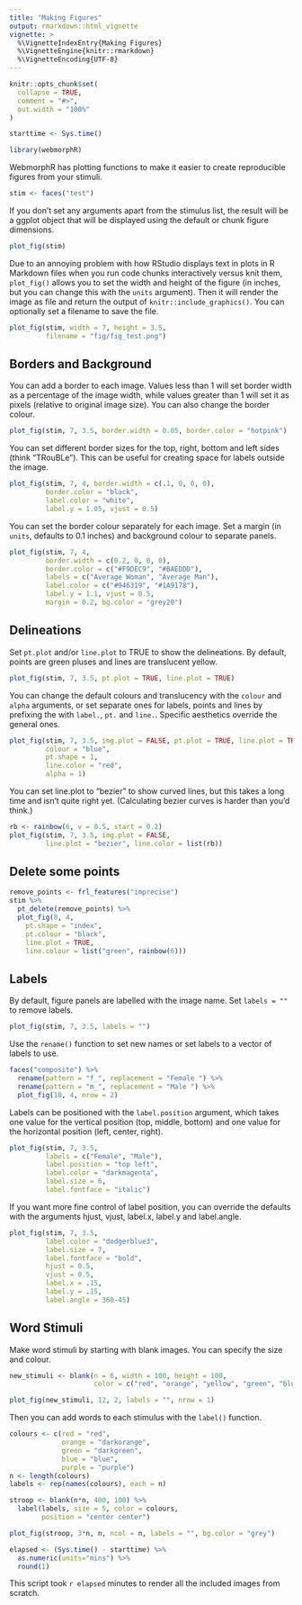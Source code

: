 ```yaml
---
title: "Making Figures"
output: rmarkdown::html_vignette
vignette: >
  %\VignetteIndexEntry{Making Figures}
  %\VignetteEngine{knitr::rmarkdown}
  %\VignetteEncoding{UTF-8}
---
```


```r
knitr::opts_chunk$set(
  collapse = TRUE,
  comment = "#>",
  out.width = "100%"
)

starttime <- Sys.time()
```

```r
library(webmorphR)
```

WebmorphR has plotting functions to make it easier to create reproducible figures from your stimuli. 

```r
stim <- faces("test")
```

If you don't set any arguments apart from the stimulus list, the result will be a ggplot object that will be displayed using the default or chunk figure dimensions.

```r
plot_fig(stim)
```

Due to an annoying problem with how RStudio displays text in plots in R Markdown files when you run code chunks interactively versus knit them, `plot_fig()` allows you to set the width and height of the figure (in inches, but you can change this with the `units` argument). Then it will render the image as file and return the output of `knitr::include_graphics()`. You can optionally set a filename to save the file.

```r
plot_fig(stim, width = 7, height = 3.5, 
         filename = "fig/fig_test.png")
```

## Borders and Background

You can add a border to each image. Values less than 1 will set border width as a percentage of the image width, while values greater than 1 will set it as pixels (relative to original image size). You can also change the border colour.

```r
plot_fig(stim, 7, 3.5, border.width = 0.05, border.color = "hotpink")
```

You can set different border sizes for the top, right, bottom and left sides (think "TRouBLe"). This can be useful for creating space for labels outside the image.

```r
plot_fig(stim, 7, 4, border.width = c(.1, 0, 0, 0),
         border.color = "black",
         label.color = "white",
         label.y = 1.05, vjust = 0.5)
```

You can set the border colour separately for each image. Set a margin (in `units`, defaults to 0.1 inches) and background colour to separate panels.

```r
plot_fig(stim, 7, 4, 
         border.width = c(0.2, 0, 0, 0),
         border.color = c("#F9DEC9", "#BAEDDD"), 
         labels = c("Average Woman", "Average Man"),
         label.color = c("#946319", "#1A9178"),
         label.y = 1.1, vjust = 0.5,
         margin = 0.2, bg.color = "grey20")
```


## Delineations

Set `pt.plot` and/or `line.plot` to TRUE to show the delineations. By default, points are green pluses and lines are translucent yellow.

```r
plot_fig(stim, 7, 3.5, pt.plot = TRUE, line.plot = TRUE)
```

You can change the default colours and translucency with the `colour` and `alpha` arguments, or set separate ones for labels, points and lines by prefixing the with `label.`, `pt.` and `line.`. Specific aesthetics override the general ones.

```r
plot_fig(stim, 7, 3.5, img.plot = FALSE, pt.plot = TRUE, line.plot = TRUE,
         colour = "blue",
         pt.shape = 1,
         line.color = "red",
         alpha = 1)
```

You can set line.plot to "bezier" to show curved lines, but this takes a long time and isn't quite right yet. (Calculating bezier curves is harder than you'd think.)

```r
rb <- rainbow(6, v = 0.5, start = 0.2)
plot_fig(stim, 7, 3.5, img.plot = FALSE, 
         line.plot = "bezier", line.color = list(rb))
```

## Delete some points

```r
remove_points <- frl_features("imprecise")
stim %>%
  pt_delete(remove_points) %>%
  plot_fig(8, 4,
    pt.shape = "index", 
    pt.colour = "black", 
    line.plot = TRUE, 
    line.colour = list("green", rainbow(6)))
```

## Labels

By default, figure panels are labelled with the image name. Set `labels = ""` to remove labels. 

```r
plot_fig(stim, 7, 3.5, labels = "")
```

Use the `rename()` function to set new names or set labels to a vector of labels to use.

```r
faces("composite") %>%
  rename(pattern = "f_", replacement = "Female ") %>%
  rename(pattern = "m_", replacement = "Male ") %>%
  plot_fig(10, 4, nrow = 2)
```

Labels can be positioned with the `label.position` argument, which takes one value for the vertical position (top, middle, bottom) and one value for the horizontal position (left, center, right).

```r
plot_fig(stim, 7, 3.5, 
         labels = c("Female", "Male"),
         label.position = "top left",
         label.color = "darkmagenta",
         label.size = 6, 
         label.fontface = "italic")
```

If you want more fine control of label position, you can override the defaults with the arguments hjust, vjust, label.x, label.y and label.angle.

```r
plot_fig(stim, 7, 3.5, 
         label.color = "dodgerblue3",
         label.size = 7,
         label.fontface = "bold",
         hjust = 0.5,
         vjust = 0.5,
         label.x = .15,
         label.y = .15,
         label.angle = 360-45)
```


## Word Stimuli

Make word stimuli by starting with blank images. You can specify the size and colour.

```r
new_stimuli <- blank(n = 6, width = 100, height = 100, 
                     color = c("red", "orange", "yellow", "green", "blue", "purple"))
```


```r
plot_fig(new_stimuli, 12, 2, labels = "", nrow = 1)
```

Then you can add words to each stimulus with the `label()` function.

```r
colours <- c(red = "red", 
             orange = "darkorange", 
             green = "darkgreen", 
             blue = "blue", 
             purple = "purple")
n <- length(colours)
labels <- rep(names(colours), each = n)

stroop <- blank(n*n, 400, 100) %>%
  label(labels, size = 5, color = colours, 
        position = "center center")
```

```r
plot_fig(stroop, 3*n, n, ncol = n, labels = "", bg.color = "grey")
```

```r
elapsed <- (Sys.time() - starttime) %>%
  as.numeric(units="mins") %>%
  round(1)
```

This script took `r elapsed` minutes to render all the included images from scratch.
